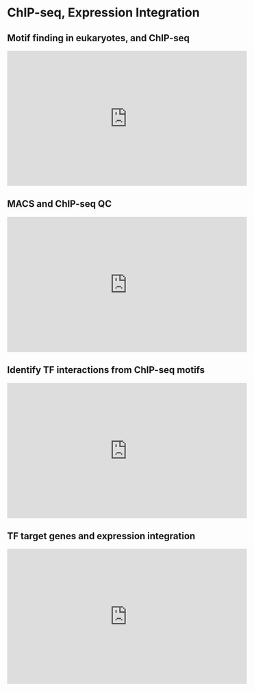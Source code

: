 # ChIP-seq, Expression Integration {#chip}

## Motif finding in eukaryotes, and ChIP-seq

<iframe width="560" height="315" src="https://www.youtube.com/embed/der5tgPggvE" frameborder="0" allow="accelerometer; autoplay; clipboard-write; encrypted-media; gyroscope; picture-in-picture" allowfullscreen></iframe>

## MACS and ChIP-seq QC

<iframe width="560" height="315" src="https://www.youtube.com/embed/hvE8ZhTKvWU" frameborder="0" allow="accelerometer; autoplay; clipboard-write; encrypted-media; gyroscope; picture-in-picture" allowfullscreen></iframe>

## Identify TF interactions from ChIP-seq motifs

<iframe width="560" height="315" src="https://www.youtube.com/embed/OX3_p3VhLpM" frameborder="0" allow="accelerometer; autoplay; clipboard-write; encrypted-media; gyroscope; picture-in-picture" allowfullscreen></iframe>

## TF target genes and expression integration

<iframe width="560" height="315" src="https://www.youtube.com/embed/1ZabK9vooDw" frameborder="0" allow="accelerometer; autoplay; clipboard-write; encrypted-media; gyroscope; picture-in-picture" allowfullscreen></iframe>